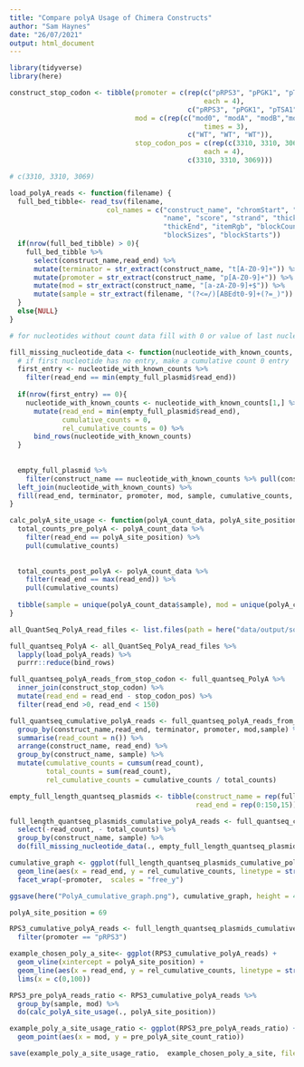 ```yaml
---
title: "Compare polyA Usage of Chimera Constructs"
author: "Sam Haynes"
date: "26/07/2021"
output: html_document
---
```


```r
library(tidyverse)
library(here)

construct_stop_codon <- tibble(promoter = c(rep(c("pRPS3", "pPGK1", "pTSA1"),
                                                each = 4), 
                                            c("pRPS3", "pPGK1", "pTSA1")), 
                               mod = c(rep(c("mod0", "modA", "modB","modE"),
                                                times = 3), 
                                            c("WT", "WT", "WT")),
                               stop_codon_pos = c(rep(c(3310, 3310, 3069),
                                                each = 4), 
                                            c(3310, 3310, 3069)))

# c(3310, 3310, 3069)
```

```r
load_polyA_reads <- function(filename) {
  full_bed_tibble<- read_tsv(filename,
                        col_names = c("construct_name", "chromStart", "read_end", 
                                      "name", "score", "strand", "thickStart",
                                      "thickEnd", "itemRgb", "blockCount",
                                      "blockSizes", "blockStarts")) 
  if(nrow(full_bed_tibble) > 0){
    full_bed_tibble %>%
      select(construct_name,read_end) %>%
      mutate(terminator = str_extract(construct_name, "t[A-Z0-9]+")) %>%
      mutate(promoter = str_extract(construct_name, "p[A-Z0-9]+")) %>%
      mutate(mod = str_extract(construct_name, "[a-zA-Z0-9]+$")) %>%
      mutate(sample = str_extract(filename, "(?<=/)[ABEdt0-9]+(?=_)"))
  }
  else{NULL}
}

# for nucleotides without count data fill with 0 or value of last nucleotide with count data

fill_missing_nucleotide_data <- function(nucleotide_with_known_counts, empty_full_plasmid){
  # if first nucleotide has no entry, make a cumulative count 0 entry
  first_entry <- nucleotide_with_known_counts %>%
    filter(read_end == min(empty_full_plasmid$read_end))
  
  if(nrow(first_entry) == 0){
    nucleotide_with_known_counts <- nucleotide_with_known_counts[1,] %>%
      mutate(read_end = min(empty_full_plasmid$read_end),
             cumulative_counts = 0,
             rel_cumulative_counts = 0) %>%
      bind_rows(nucleotide_with_known_counts)
  }
  
  
  empty_full_plasmid %>%
    filter(construct_name == nucleotide_with_known_counts %>% pull(construct_name) %>% unique) %>%
  left_join(nucleotide_with_known_counts) %>%
  fill(read_end, terminator, promoter, mod, sample, cumulative_counts, rel_cumulative_counts, .direction = "down")
}

calc_polyA_site_usage <- function(polyA_count_data, polyA_site_position){
  total_counts_pre_polyA <- polyA_count_data %>%
    filter(read_end == polyA_site_position) %>%
    pull(cumulative_counts)
    
  
  total_counts_post_polyA <- polyA_count_data %>%
    filter(read_end == max(read_end)) %>%
    pull(cumulative_counts)
  
  tibble(sample = unique(polyA_count_data$sample), mod = unique(polyA_count_data$mod), pre_polyA_site_count_ratio = total_counts_pre_polyA / total_counts_post_polyA)
}
```

```r
all_QuantSeq_PolyA_read_files <- list.files(path = here("data/output/sorted_bam/"), pattern = ".bed$", recursive = TRUE, full.names = TRUE)

full_quantseq_PolyA <- all_QuantSeq_PolyA_read_files %>%
  lapply(load_polyA_reads) %>%
  purrr::reduce(bind_rows)
```

```r

full_quantseq_polyA_reads_from_stop_codon <- full_quantseq_PolyA %>%
  inner_join(construct_stop_codon) %>%
  mutate(read_end = read_end - stop_codon_pos) %>%
  filter(read_end >0, read_end < 150)

full_quantseq_cumulative_polyA_reads <- full_quantseq_polyA_reads_from_stop_codon %>%
  group_by(construct_name,read_end, terminator, promoter, mod,sample) %>%
  summarise(read_count = n()) %>%
  arrange(construct_name, read_end) %>%
  group_by(construct_name, sample) %>%
  mutate(cumulative_counts = cumsum(read_count), 
         total_counts = sum(read_count),
         rel_cumulative_counts = cumulative_counts / total_counts)

empty_full_length_quantseq_plasmids <- tibble(construct_name = rep(full_quantseq_cumulative_polyA_reads %>% pull(construct_name) %>% unique(), each = 151), 
                                              read_end = rep(0:150,15))

full_length_quantseq_plasmids_cumulative_polyA_reads <- full_quantseq_cumulative_polyA_reads %>%
  select(-read_count, - total_counts) %>%
  group_by(construct_name, sample) %>%
  do(fill_missing_nucleotide_data(., empty_full_length_quantseq_plasmids))
```

```r
cumulative_graph <- ggplot(full_length_quantseq_plasmids_cumulative_polyA_reads) +
  geom_line(aes(x = read_end, y = rel_cumulative_counts, linetype = str_detect(sample, "A"), group = sample, colour = mod)) +
  facet_wrap(~promoter,  scales = "free_y")

ggsave(here("PolyA_cumulative_graph.png"), cumulative_graph, height = 4, width = 10)
```

```r
polyA_site_position = 69

RPS3_cumulative_polyA_reads <- full_length_quantseq_plasmids_cumulative_polyA_reads %>%
  filter(promoter == "pRPS3")

example_chosen_poly_a_site<- ggplot(RPS3_cumulative_polyA_reads) +
  geom_vline(xintercept = polyA_site_position) +
  geom_line(aes(x = read_end, y = rel_cumulative_counts, linetype = str_detect(sample, "A"), group = sample, colour = mod)) +
  lims(x = c(0,100)) 

RPS3_pre_polyA_reads_ratio <- RPS3_cumulative_polyA_reads %>%
  group_by(sample, mod) %>%
  do(calc_polyA_site_usage(., polyA_site_position))

example_poly_a_site_usage_ratio <- ggplot(RPS3_pre_polyA_reads_ratio) +
  geom_point(aes(x = mod, y = pre_polyA_site_count_ratio))

save(example_poly_a_site_usage_ratio,  example_chosen_poly_a_site, file = here("poly_a_site_usage_exmaple.RData"))
```
